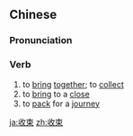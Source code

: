 ==Chinese==
{{zh-forms}}

===Pronunciation===
{{zh-pron
|m=shōushù
|c=sau1 cuk1
|mn=siu-sok
|cat=v
}}

===Verb===
{{zh-verb}}

# to [[bring]] [[together]]; to [[collect]]
# to [[bring]] to a [[close]]
# to [[pack]] for a [[journey]]

[[ja:收束]]
[[zh:收束]]